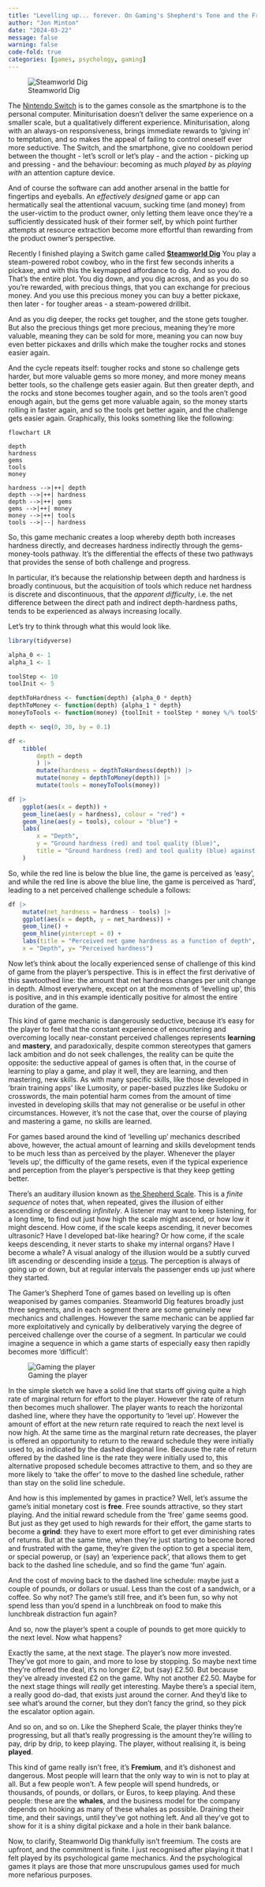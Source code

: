 ```yaml
---
title: "Levelling up... forever. On Gaming's Shepherd's Tone and the Fremium Trap"
author: "Jon Minton"
date: "2024-03-22"
message: false
warning: false
code-fold: true
categories: [games, psychology, gaming]
---
```


![Steamworld Dig](https://upload.wikimedia.org/wikipedia/en/thumb/9/98/SteamWorld_Dig_cover.png/220px-SteamWorld_Dig_cover.png)

The [Nintendo Switch](https://www.nintendo.co.uk/Hardware/Nintendo-Switch-Family/Nintendo-Switch/Nintendo-Switch-1148779.html) is to the games console as the smartphone is to the personal computer. Miniturisation doesn't deliver the same experience on a smaller scale, but a qualitatively different experience. Miniturisation, along with an always-on responsiveness, brings immediate rewards to 'giving in' to temptation, and so makes the appeal of failing to control oneself ever more seductive. The Switch, and the smartphone, give no cooldown period between the thought - let's scroll or let's play - and the action - picking up and pressing - and the behaviour: becoming as much *played by* as *playing with* an attention capture device.

And of course the software can add another arsenal in the battle for fingertips and eyeballs. An *effectively designed* game or app can hermatically seal the attentional vacuum, sucking time (and money) from the user-victim to the product owner, only letting them leave once they're a sufficiently dessicated husk of their former self, by which point further attempts at resource extraction become more effortful than rewarding from the product owner's perspective.

Recently I finished playing a Switch game called [**Steamworld Dig**](https://en.wikipedia.org/wiki/SteamWorld_Dig) You play a steam-powered robot cowboy, who in the first few seconds inherits a pickaxe, and with this the keymapped affordance to dig. And so you do. That's the entire plot. You dig down, and you dig across, and as you do so you're rewarded, with precious things, that you can exchange for precious money. And you use this precious money you can buy a better pickaxe, then later - for tougher areas - a steam-powered drillbit.

And as you dig deeper, the rocks get tougher, and the stone gets tougher. But also the precious things get more precious, meaning they're more valuable, meaning they can be sold for more, meaning you can now buy even better pickaxes and drills which make the tougher rocks and stones easier again.

And the cycle repeats itself: tougher rocks and stone so challenge gets harder, but more valuable gems so more money, and more money means better tools, so the challenge gets easier again. But then greater depth, and the rocks and stone becomes tougher again, and so the tools aren't good enough again, but the gems get more valuable again, so the money starts rolling in faster again, and so the tools get better again, and the challenge gets easier again. Graphically, this looks something like the following:

```mermaid
flowchart LR 

depth
hardness
gems
tools
money

hardness -->|++| depth
depth -->|++| hardness
depth -->|++| gems
gems -->|++| money
money -->|++| tools
tools -->|--| hardness
```

So, this game mechanic creates a loop whereby depth both increases hardness directly, and decreases hardness indirectly through the gems-money-tools pathway. It's the differential the effects of these two pathways that provides the sense of both challenge and progress.

In particular, it's because the relationship between depth and hardness is broadly continuous, but the acquisition of tools which reduce net hardness is discrete and discontinuous, that the *apparent difficulty*, i.e. the net difference between the direct path and indirect depth-hardness paths, tends to be experienced as always increasing locally.

Let's try to think through what this would look like.

```r
library(tidyverse)
```

```r

alpha_0 <- 1
alpha_1 <- 1

toolStep <- 10
toolInit <- 5

depthToHardness <- function(depth) {alpha_0 * depth}
depthToMoney <- function(depth) {alpha_1 * depth}
moneyToTools <- function(money) {toolInit + toolStep * money %/% toolStep}

depth <- seq(0, 30, by = 0.1)

df <- 
    tibble(
        depth = depth
        ) |> 
        mutate(hardness = depthToHardness(depth)) |>
        mutate(money = depthToMoney(depth)) |>
        mutate(tools = moneyToTools(money)) 

df |>
    ggplot(aes(x = depth)) + 
    geom_line(aes(y = hardness), colour = "red") + 
    geom_line(aes(y = tools), colour = "blue") +
    labs(
        x = "Depth",
        y = "Ground hardness (red) and tool quality (blue)",
        title = "Ground hardness (red) and tool quality (blue) against depth"
    )

```

So, while the red line is below the blue line, the game is perceived as 'easy', and while the red line is above the blue line, the game is perceived as 'hard', leading to a net perceived challenge schedule a follows:

```r
df |>
    mutate(net_hardness = hardness - tools) |>
    ggplot(aes(x = depth, y = net_hardness)) + 
    geom_line() + 
    geom_hline(yintercept = 0) +
    labs(title = "Perceived net game hardness as a function of depth", 
    x = "Depth", y= "Perceived hardness")
```

Now let's think about the locally experienced sense of challenge of this kind of game from the player's perspective. This is in effect the first derivative of this sawtoothed line: the amount that net hardness changes per unit change in depth. Almost everywhere, except on at the moments of 'levelling up', this is positive, and in this example identically positive for almost the entire duration of the game.

This kind of game mechanic is dangerously seductive, because it's easy for the player to feel that the constant experience of encountering and overcoming locally near-constant perceived challenges represents **learning** and **mastery**, and paradoxically, despite common stereotypes that gamers lack ambition and do not seek challenges, the reality can be quite the opposite: the seductive appeal of games is often that, in the course of learning to play a game, and play it well, they are learning, and then mastering, new skills. As with many specific skills, like those developed in 'brain training apps' like Lumosity, or paper-based puzzles like Sudoku or crosswords, the main potential harm comes from the amount of time invested in developing skills that may not generalise or be useful in other circumstances. However, it's not the case that, over the course of playing and mastering a game, no skills are learned.

For games based around the kind of 'levelling up' mechanics described above, however, the actual amount of learning and skills development tends to be much less than as perceived by the player. Whenever the player 'levels up', the difficulty of the game resets, even if the typical experience and perception from the player's perspective is that they keep getting better.

There's an auditary illusion known as [the Shepherd Scale](https://en.wikipedia.org/wiki/Shepard_tone). This is a *finite sequence* of notes that, when repeated, gives the illusion of either ascending or descending *infinitely*. A listener may want to keep listening, for a long time, to find out just how high the scale might ascend, or how low it might descend. How come, if the scale keeps ascending, it never becomes ultrasonic? Have I developed bat-like hearing? Or how come, if the scale keeps descending, it never starts to shake my internal organs? Have I become a whale? A visual analogy of the illusion would be a subtly curved lift ascending or descending inside a [torus](https://en.wikipedia.org/wiki/Torus). The perception is always of going up or down, but at regular intervals the passenger ends up just where they started.

The Gamer's Shepherd Tone of games based on levelling up is often weaponised by games companies. Steamworld Dig features broadly just three segments, and in each segment there are some genuinely new mechanics and challenges. However the same mechanic can be applied far more exploitatively and cynically by deliberatively varying the degree of perceived challenge over the course of a segment. In particular we could imagine a sequence in which a game starts of especially easy then rapidly becomes more 'difficult':

![Gaming the player](the-promise.png){fig-alt="Effort-reward schedule. The line starts off giving a high reward for initial effort, then becomes much flatter. But a dashed shedule is shown showing an alternative option available to the player. Once the schedule reaches a given horizontal line the player has the opportunity to level up"}

In the simple sketch we have a solid line that starts off giving quite a high rate of marginal return for effort to the player. However the rate of return then becomes much shallower. The player wants to reach the horizontal dashed line, where they have the opportunity to 'level up'. However the amount of effort at the new return rate required to reach the next level is now high. At the same time as the marginal return rate decreases, the player is offered an opportunity to return to the reward schedule they were initially used to, as indicated by the dashed diagonal line. Because the rate of return offered by the dashed line is the rate they were initially used to, this alternative proposed schedule becomes attractive to them, and so they are more likely to 'take the offer' to move to the dashed line schedule, rather than stay on the solid line schedule.

And how is this implemented by games in practice? Well, let's assume the game's initial monetary cost is **free**. Free sounds attractive, so they start playing. And the initial reward schedule from the 'free' game seems good. But just as they get used to high rewards for their effort, the game starts to become a **grind**: they have to exert more effort to get ever diminishing rates of returns. But at the same time, when they're just starting to become bored and frustrated with the game, they're given the option to get a special item, or special powerup, or (say) an 'experience pack', that allows them to get back to the dashed line schedule, and so find the game 'fun' again.

And the cost of moving back to the dashed line schedule: maybe just a couple of pounds, or dollars or usual. Less than the cost of a sandwich, or a coffee. So why not? The game's still free, and it's been fun, so why not spend less than you'd spend in a lunchbreak on food to make this lunchbreak distraction fun again?

And so, now the player's spent a couple of pounds to get more quickly to the next level. Now what happens?

Exactly the same, at the next stage. The player's now more invested. They've got more to gain, and more to lose by stopping. So maybe next time they're offered the deal, it's no longer £2, but (say) £2.50. But because they've already invested £2 on the game. Why not another £2.50. Maybe for the next stage things will *really* get interesting. Maybe there's a special item, a really good do-dad, that exists just around the corner. And they'd like to see what's around the corner, but they don't fancy the grind, so they pick the escalator option again.

And so on, and so on. Like the Shepherd Scale, the player thinks they're progressing, but all that's really progressing is the amount they're willing to pay, drip by drip, to keep playing. The player, without realising it, is being **played**.

This kind of game really isn't free, it's **Fremium**, and it's dishonest and dangerous. Most people will learn that the only way to win is not to play at all. But a few people won't. A few people will spend hundreds, or thousands, of pounds, or dollars, or Euros, to keep playing. And these people: these are the **whales**, and the business model for the company depends on hooking as many of these whales as possible. Draining their time, and their savings, until they've got nothing left. And all they've got to show for it is a shiny digital pickaxe and a hole in their bank balance.

Now, to clarify, Steamworld Dig thankfully isn't freemium. The costs are upfront, and the commitment is finite. I just recognised after playing it that I felt played by its psychological game mechanics. And the psychological games it plays are those that more unscrupulous games used for much more nefarious purposes.